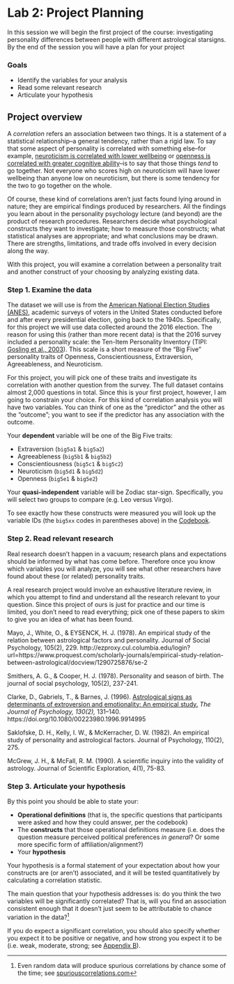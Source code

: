# Lab 2: Project Planning {.unnumbered}

In this session we will begin the first project of the course: investigating personality differences between people with different astrological starsigns. By the end of the session you will have a plan for your project

<!-- this will become a project involving using the GSS data to examine look for Big 5 differences between selected zodiac signs
-->

### Goals

-   Identify the variables for your analysis
-   Read some relevant research
-   Articulate your hypothesis


## Project overview

A *correlation* refers an association between two things. It is a statement of a statistical relationship--a general tendency, rather than a rigid law. To say that some aspect of personality is correlated with something else--for example, [neuroticism is correlated with lower wellbeing](https://psycnet.apa.org/fulltext/2020-03328-001.html) or [openness is correlated with greater cognitive ability](https://www.pnas.org/doi/10.1073/pnas.2212794120)--is to say that those things *tend* to go together. Not everyone who scores high on neuroticism will have lower wellbeing than anyone low on neuroticism, but there is some tendency for the two to go together on the whole.

Of course, these kind of correlations aren't just facts found lying around in nature; they are empirical findings produced by researchers. All the findings you learn about in the personality psychology lecture (and beyond) are the product of research procedures. Researchers decide what psychological constructs they want to investigate; how to measure those constructs; what statistical analyses are appropriate; and what conclusions may be drawn. There are strengths, limitations, and trade offs involved in every decision along the way.

With this project, you will examine a correlation between a personality trait and another construct of your choosing by analyzing existing data.


### Step 1. Examine the data

The dataset we will use is from the [American National Election Studies (ANES)](https://electionstudies.org/), academic surveys of voters in the United States conducted before and after every presidential election, going back to the 1940s. Specifically, for this project we will use data collected around the 2016 election. The reason for using this (rather than more recent data) is that the 2016 survey included a personality scale: the Ten-Item Personality Inventory (TIPI: [Gosling et al., 2003](https://gosling.psy.utexas.edu/wp-content/uploads/2014/09/JRP-03-tipi.pdf)). This scale is a short measure of the "Big Five" personality traits of Openness, Conscientiousness, Extraversion, Agreeableness, and Neuroticism. 

For this project, you will pick one of these traits and investigate its correlation with another question from the survey. The full dataset contains almost 2,000 questions in total. Since this is your first project, however, I am going to constrain your choice. For this kind of correlation analysis you will have two variables. You can think of one as the "predictor" and the other as the "outcome"; you want to see if the predictor has any association with the outcome.

Your __dependent__ variable will be one of the Big Five traits:

- Extraversion (`big5a1` & `big5a2`)
- Agreeableness (`big5b1` & `big5b2`)
- Conscientiousness (`big5c1` & `big5c2`)
- Neuroticism (`big5d1` & `big5d2`)
- Openness (`big5e1` & `big5e2`)


Your __quasi-independent__ variable will be Zodiac star-sign. Specifically, you will select two groups to compare (e.g. Leo versus Virgo).


To see exactly how these constructs were measured you will look up the variable IDs (the `big5xx` codes in parentheses above) in the [Codebook](https://gss.norc.org/documents/codebook/gss_codebook.pdf).


### Step 2. Read relevant research

Real research doesn't happen in a vacuum; research plans and expectations should be informed by what has come before. Therefore once you know which variables you will analyze, you will see what other researchers have found about these (or related) personality traits.

A real research project would involve an exhaustive literature review, in which you attempt to find and understand all the research relevant to your question. Since this project of ours is just for practice and our time is limited, you don't need to read everything; pick one of these papers to skim to give you an idea of what has been found.

::: {.references}

Mayo, J., White, O., & EYSENCK, H. J. (1978). An empirical study of the relation between astrological factors and personality. Journal of Social Psychology, 105(2), 229. http://ezproxy.cul.columbia.edu/login?url=https://www.proquest.com/scholarly-journals/empirical-study-relation-between-astrological/docview/1290725876/se-2

Smithers, A. G., & Cooper, H. J. (1978). Personality and season of birth. The journal of social psychology, 105(2), 237-241.

Clarke, D., Gabriels, T., & Barnes, J. (1996). [Astrological signs as determinants of extroversion and emotionality: An empirical study.](http://ezproxy.cul.columbia.edu/login?url=https://www.proquest.com/scholarly-journals/astrological-signs-as-determinants-extroversion/docview/213826452/se-2?accountid=10226) *The Journal of Psychology, 130(2),* 131--140. https://doi.org/10.1080/00223980.1996.9914995

Saklofske, D. H., Kelly, I. W., & McKerracher, D. W. (1982). An empirical study of personality and astrological factors. Journal of Psychology, 110(2), 275.

McGrew, J. H., & McFall, R. M. (1990). A scientific inquiry into the validity of astrology. Journal of Scientific Exploration, 4(1), 75-83.
:::

### Step 3. Articulate your hypothesis

By this point you should be able to state your:

- __Operational definitions__ (that is, the specific questions that participants were asked and how they could answer, per the codebook)
- The __constructs__ that those operational definitions measure (i.e. does the question measure perceived political preferences *in general*? Or some more specific form of affiliation/alignment?)
- Your __hypothesis__

Your hypothesis is a formal statement of your expectation about how your constructs are (or aren't) associated, and it will be tested quantitatively by calculating a correlation statistic.

The main question that your hypothesis addresses is: do you think the two variables will be significantly correlated? That is, will you find an association consistent enough that it doesn't just seem to be attributable to chance variation in the data?^[Even random data will produce spurious correlations by chance some of the time; see [spuriouscorrelations.com](https://spuriouscorrelations.com#stat897f4cbec4629379cd566c68c3f40c5f)]

If you do expect a significant correlation, you should also specify whether you expect it to be positive or negative, and how strong you expect it to be (i.e. weak, moderate, strong; see [Appendix B](appendix-correlation.html#sec-cor-effect-size)).


<!-- ## To do for next time -->

<!-- Read up on the development of the TIPI ([Gosling et al., 2003](https://gosling.psy.utexas.edu/wp-content/uploads/2014/09/JRP-03-tipi.pdf)). -->

<!-- The more detailed your understanding of how the Big Five trait was measured, the better you will be able to interpret the results of your analysis. -->



